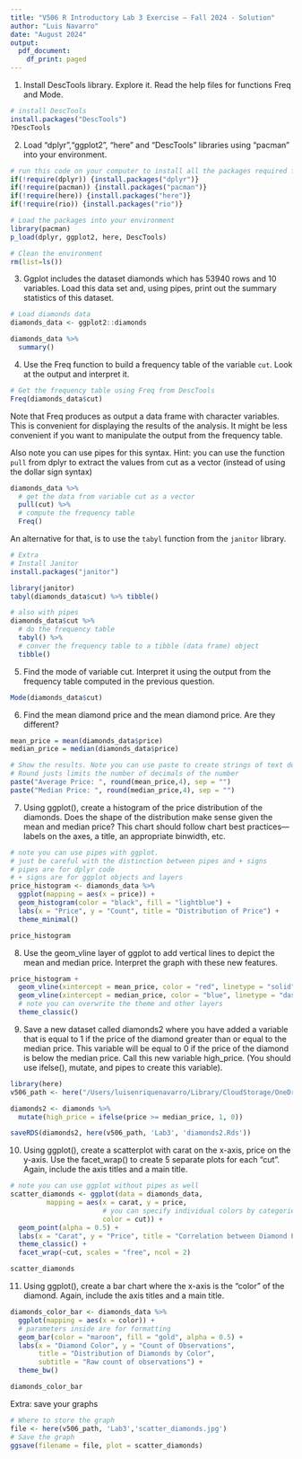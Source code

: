 ```yaml
---
title: "V506 R Introductory Lab 3 Exercise – Fall 2024 - Solution"
author: "Luis Navarro"
date: "August 2024"
output:
  pdf_document:
    df_print: paged
---
```


1.	Install DescTools library. Explore it. Read the help files for functions Freq and Mode. 

```r
# install DescTools
install.packages("DescTools")
?DescTools
```


2.	Load “dplyr”,“ggplot2”, “here” and “DescTools” libraries using “pacman” into your environment. 

```r
# run this code on your computer to install all the packages required for the code below 
if(!require(dplyr)) {install.packages("dplyr")}
if(!require(pacman)) {install.packages("pacman")}
if(!require(here)) {install.packages("here")}
if(!require(rio)) {install.packages("rio")}

# Load the packages into your environment
library(pacman)
p_load(dplyr, ggplot2, here, DescTools)

# Clean the environment 
rm(list=ls())
```


3.	Ggplot includes the dataset diamonds which has 53940 rows and 10 variables. Load this data set and, using pipes, print out the summary statistics of this dataset. 

```r
# Load diamonds data 
diamonds_data <- ggplot2::diamonds 

diamonds_data %>% 
  summary()
```


4.	Use the Freq function to build a frequency table of the variable `cut`. Look at the output and interpret it.


```r
# Get the frequency table using Freq from DescTools
Freq(diamonds_data$cut)
```

Note that Freq produces as output a data frame with character variables. This is convenient for displaying the results of the analysis. It might be less convenient if you want to manipulate the output from the frequency table. 

Also note you can use pipes for this syntax. Hint: you can use the function `pull` from dplyr to extract the values from cut as a vector (instead of using the dollar sign syntax)

```r
diamonds_data %>% 
  # get the data from variable cut as a vector
  pull(cut) %>% 
  # compute the frequency table 
  Freq()
```


An alternative for that, is to use the `tabyl` function from the `janitor` library. 

```r
# Extra 
# Install Janitor 
install.packages("janitor")
```

```r
library(janitor)
tabyl(diamonds_data$cut) %>% tibble()
```

```r
# also with pipes 
diamonds_data$cut %>% 
  # do the frequency table
  tabyl() %>% 
  # conver the frequency table to a tibble (data frame) object
  tibble()

```


5.	Find the mode of variable cut. Interpret it using the output from the frequency table computed in the previous question. 

```r
Mode(diamonds_data$cut)
```


6.	Find the mean diamond price and the mean diamond price. Are they different? 

```r
mean_price = mean(diamonds_data$price)
median_price = median(diamonds_data$price)
```
```r
# Show the results. Note you can use paste to create strings of text dependent on your analysis. 
# Round justs limits the number of decimals of the number 
paste("Average Price: ", round(mean_price,4), sep = "")
paste("Median Price: ", round(median_price,4), sep = "")

```


7.	Using ggplot(), create a histogram of the price distribution of the diamonds. Does the shape of the distribution make sense given the mean and median price? This chart should follow chart best practices—labels on the axes, a title, an appropriate binwidth, etc.

```r
# note you can use pipes with ggplot. 
# just be careful with the distinction between pipes and + signs 
# pipes are for dplyr code 
# + signs are for ggplot objects and layers 
price_histogram <- diamonds_data %>% 
  ggplot(mapping = aes(x = price)) + 
  geom_histogram(color = "black", fill = "lightblue") + 
  labs(x = "Price", y = "Count", title = "Distribution of Price") + 
  theme_minimal()

price_histogram
```


8.	Use the geom_vline layer of ggplot to add vertical lines to depict the mean and median price. Interpret the graph with these new features. 

```r
price_histogram + 
  geom_vline(xintercept = mean_price, color = "red", linetype = "solid") + 
  geom_vline(xintercept = median_price, color = "blue", linetype = "dashed") + 
  # note you can overwrite the theme and other layers 
  theme_classic()
```


9.	Save a new dataset called diamonds2 where you have added a variable that is equal to 1 if the price of the diamond greater than or equal to the median price. This variable will be equal to 0 if the price of the diamond is below the median price. Call this new variable high_price. (You should use ifelse(), mutate, and pipes to create this variable). 

```r
library(here)
v506_path <- here("/Users/luisenriquenavarro/Library/CloudStorage/OneDrive-IndianaUniversity/V506/Fall24")

diamonds2 <- diamonds %>% 
  mutate(high_price = ifelse(price >= median_price, 1, 0))

saveRDS(diamonds2, here(v506_path, 'Lab3', 'diamonds2.Rds'))
```


10.	Using ggplot(), create a scatterplot with carat on the x-axis, price on the y-axis. Use the facet_wrap() to create 5 separate plots for each “cut”.  Again, include the axis titles and a main title. 

```r
# note you can use ggplot without pipes as well 
scatter_diamonds <- ggplot(data = diamonds_data, 
         mapping = aes(x = carat, y = price, 
                       # you can specify individual colors by categories on variable cut
                       color = cut)) + 
  geom_point(alpha = 0.5) + 
  labs(x = "Carat", y = "Price", title = "Correlation between Diamond Price and Quality", subtitle = "Scatterplot of Price and Carat") + 
  theme_classic() + 
  facet_wrap(~cut, scales = "free", ncol = 2)

scatter_diamonds
```


11.	Using ggplot(), create a bar chart where the x-axis is the “color” of the diamond. Again, include the axis titles and a main title. 

```r
diamonds_color_bar <- diamonds_data %>% 
  ggplot(mapping = aes(x = color)) + 
  # parameters inside are for formatting
  geom_bar(color = "maroon", fill = "gold", alpha = 0.5) + 
  labs(x = "Diamond Color", y = "Count of Observations", 
       title = "Distribution of Diamonds by Color", 
       subtitle = "Raw count of observations") + 
  theme_bw()

diamonds_color_bar
```

Extra: save your graphs 

```r
# Where to store the graph 
file <- here(v506_path, 'Lab3','scatter_diamonds.jpg')
# Save the graph 
ggsave(filename = file, plot = scatter_diamonds)
```

